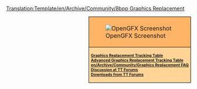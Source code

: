 <noinclude>[[Translation:Template/en/Archive/Community/8bpp Graphics Replacement]]</noinclude><div style="float:right; padding-left:12px; background:#ffffff;">
<div style="border:1px solid #000000; background:#ffb466; padding:5px; -moz-border-radius-topleft:5px; -moz-border-radius-topright:5px; font-size: 12pt;">
<div style="text-align:center; margin-bottom:1em"><strong style="font-size:1em">{{PAGENAME}}</strong></div>
[[File:en/Archive/Community/OpenGFX Screenshot.png|center|OpenGFX Screenshot]]
</div>
<div style="border:1px solid black; border-top-width: 0px; background:#ffd496; padding:5px; -moz-border-radius-bottomleft:5px; -moz-border-radius-bottomright:8px; font-size: 8pt; font-weight:bold">
[[en/Archive/Community/Graphics Replacement|Graphics Replacement Tracking Table]]<br/>
[[en/Archive/Community/Advanced Graphics Replacement Features|Advanced Graphics Replacement Tracking Table]]<br/>
[[en/Archive/Community/Graphics Replacement FAQ]]<br/>
[http://www.tt-forums.net/viewtopic.php?f=36&t=35310 Discussion at TT Forums]<br/>
[http://www.tt-forums.net/viewtopic.php?p=647832#p647832 Downloads from TT Forums]<br/>
</div>
</div>
<includeonly>[[Category:en/Archive/Community/8bpp Graphics Replacement|{{PAGENAME}}]]</includeonly>